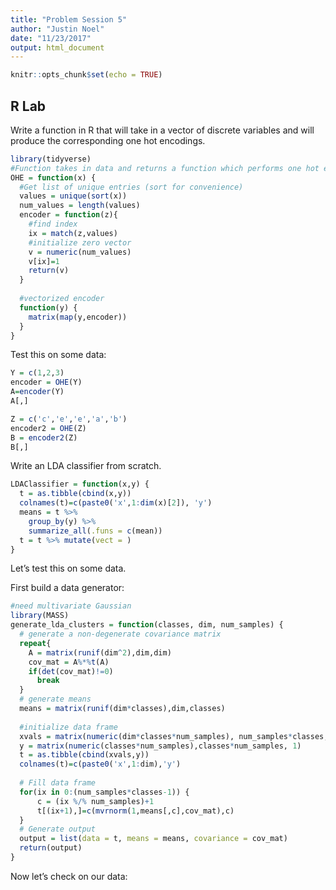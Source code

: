 ```yaml
---
title: "Problem Session 5"
author: "Justin Noel"
date: "11/23/2017"
output: html_document
---
```


```r
knitr::opts_chunk$set(echo = TRUE)
```

## R Lab
Write a function in R that will take in a vector of discrete variables and will produce the corresponding one hot encodings.

```r
library(tidyverse)
#Function takes in data and returns a function which performs one hot encoding with respect to that data
OHE = function(x) {
  #Get list of unique entries (sort for convenience)
  values = unique(sort(x))
  num_values = length(values)
  encoder = function(z){
    #find index
    ix = match(z,values)
    #initialize zero vector
    v = numeric(num_values)
    v[ix]=1
    return(v)
  }
  
  #vectorized encoder
  function(y) {
    matrix(map(y,encoder))
  }
}
```

Test this on some data:
```r
Y = c(1,2,3)
encoder = OHE(Y)
A=encoder(Y)
A[,]

Z = c('c','e','e','a','b')
encoder2 = OHE(Z)
B = encoder2(Z)
B[,]
```

Write an LDA classifier from scratch.
```r
LDAClassifier = function(x,y) {
  t = as.tibble(cbind(x,y))
  colnames(t)=c(paste0('x',1:dim(x)[2]), 'y')
  means = t %>%
    group_by(y) %>%
    summarize_all(.funs = c(mean))
  t = t %>% mutate(vect = )
}
```

Let's test this on some data.

First build a data generator:
```r
#need multivariate Gaussian
library(MASS)
generate_lda_clusters = function(classes, dim, num_samples) {
  # generate a non-degenerate covariance matrix
  repeat{
    A = matrix(runif(dim^2),dim,dim)  
    cov_mat = A%*%t(A)
    if(det(cov_mat)!=0)
      break
  }
  # generate means
  means = matrix(runif(dim*classes),dim,classes)
  
  #initialize data frame
  xvals = matrix(numeric(dim*classes*num_samples), num_samples*classes, dim)
  y = matrix(numeric(classes*num_samples),classes*num_samples, 1)
  t = as.tibble(cbind(xvals,y))
  colnames(t)=c(paste0('x',1:dim),'y')
  
  # Fill data frame
  for(ix in 0:(num_samples*classes-1)) {
      c = (ix %/% num_samples)+1
      t[(ix+1),]=c(mvrnorm(1,means[,c],cov_mat),c)
  }
  # Generate output
  output = list(data = t, means = means, covariance = cov_mat)
  return(output)
}
```

Now let's check on our data:
```r

```

